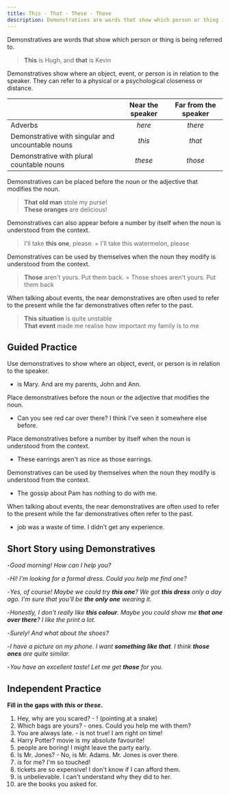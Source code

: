 ```yaml
---
title: This - That - These - Those
description: Demonstratives are words that show which person or thing is being referred to
---
```


Demonstratives are words that show which person or thing is being referred to.

> **This** is Hugh, and **that** is Kevin

Demonstratives show where an object, event, or person is in relation to the speaker. They can refer to a physical or a psychological closeness or distance.

|                                                   | Near the speaker | Far from the speaker |
| :------------------------------------------------ | :--------------: | :------------------: |
| Adverbs                                           |      _here_      |       _there_        |
| Demonstrative with singular and uncountable nouns |      _this_      |        _that_        |
| Demonstrative with plural countable nouns         |     _these_      |       _those_        |

Demonstratives can be placed before the noun or the adjective that modifies the noun.

> **That old man** stole my purse!  
> **These oranges** are delicious!

Demonstratives can also appear before a number by itself when the noun is understood from the context.

> I'll take **this one**, please. = I'll take this watermelon, please

Demonstratives can be used by themselves when the noun they modify is understood from the context.

> **Those** aren't yours. Put them back. = Those shoes aren't yours. Put them back

When talking about events, the near demonstratives are often used to refer to the present while the far demonstratives often refer to the past.

> **This situation** is quite unstable  
> **That event** made me realise how important my family is to me

## Guided Practice

<Callout type="success">
  Use demonstratives to show where an object, event, or person is in relation to the
  speaker.
</Callout>

- <Blank /> is Mary. And <Blank /> are my parents, John and Ann.
  <Tooltip content="This, these" />

<Callout type="success">
  Place demonstratives before the noun or the adjective that modifies the noun.
</Callout>

- Can you see <Blank /> red car over there? I think I've seen it somewhere else before. <Tooltip content="that" />

<Callout type="success">
  Place demonstratives before a number by itself when the noun is understood from the
  context.
</Callout>

- These earrings aren't as nice as those earrings. <Tooltip content="These two aren't as nice as those two" />

<Callout type="success">
  Demonstratives can be used by themselves when the noun they modify is understood from
  the context.
</Callout>

- The gossip about Pam has nothing to do with me. <Tooltip content="This has nothing to do with me" />

<Callout type="success">
  When talking about events, the near demonstratives are often used to refer to the
  present while the far demonstratives often refer to the past.
</Callout>

- <Blank /> job was a waste of time. I didn't get any experience.
  <Tooltip content="This" />

## Short Story using Demonstratives

-_Good morning! How can I help you?_

-_Hi! I'm looking for a formal dress. Could you help me find one?_

-_Yes, of course! Maybe we could try **this one**? We got **this dress** only a day ago. I'm sure that you'll be **the only one** wearing it._

-_Honestly, I don't really like **this colour**. Maybe you could show me **that one over there**? I like the print a lot._

-_Surely! And what about the shoes?_

-_I have a picture on my phone. I want **something like that**. I think **those ones** are quite similar._

-_You have an excellent taste! Let me get **those** for you._

## Independent Practice

**Fill in the gaps with _this_ or _these_.**

1. Hey, why are you scared? - <Blank /> ! (pointing at a snake) <Tooltip content="This" />
2. Which bags are yours? - <Blank /> ones. Could you help me with them? <Tooltip content="These" />
3. You are always late. - <Blank /> is not true! I am right on time! <Tooltip content="This" />
4. Harry Potter? <Blank /> movie is my absolute favourite! <Tooltip content="This" />
5. <Blank /> people are boring! I might leave the party early.
   <Tooltip content="These" />
6. Is <Blank /> Mr. Jones? - No, <Blank /> is Mr. Adams. Mr. Jones is over there. <Tooltip content="this, this" />
7. <Blank /> is for me? I'm so touched! <Tooltip content="This" />
8. <Blank /> tickets are so expensive! I don't know if I can afford them.
   <Tooltip content="These" />
9. <Blank /> is unbelievable. I can't understand why they did <Blank /> to her.
   <Tooltip content="This, this" />
10. <Blank /> are the books you asked for. <Tooltip content="These" />
